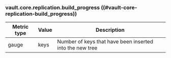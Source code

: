 ### vault.core.replication.build_progress ((#vault-core-replication-build_progress))

Metric type | Value   | Description
----------- | ------- | -----------
gauge       | keys    | Number of keys that have been inserted into the new tree
